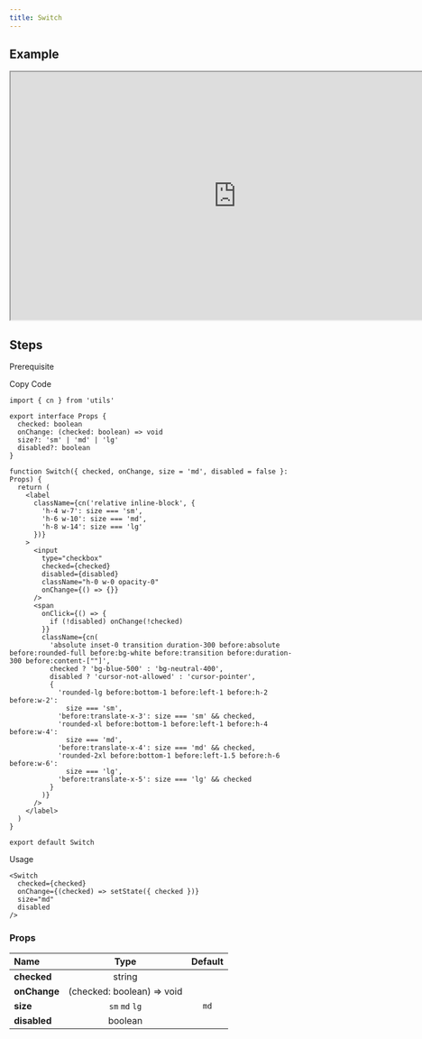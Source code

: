 ```yaml
---
title: Switch
---
```


## Example

<iframe
  src="https://workshop.kidow.me/?path=/docs/components-switch-v1--docs"
  width="800"
  height="440"
></iframe>

## Steps

<Steps>

<Step>Prerequisite</Step>

<Blocks>
  <ModalBlock icon="utils" name="cn" slug="/utils/cn" />
</Blocks>

<Step>Copy Code</Step>

```tsx title="components/Switch/index.tsx"
import { cn } from 'utils'

export interface Props {
  checked: boolean
  onChange: (checked: boolean) => void
  size?: 'sm' | 'md' | 'lg'
  disabled?: boolean
}

function Switch({ checked, onChange, size = 'md', disabled = false }: Props) {
  return (
    <label
      className={cn('relative inline-block', {
        'h-4 w-7': size === 'sm',
        'h-6 w-10': size === 'md',
        'h-8 w-14': size === 'lg'
      })}
    >
      <input
        type="checkbox"
        checked={checked}
        disabled={disabled}
        className="h-0 w-0 opacity-0"
        onChange={() => {}}
      />
      <span
        onClick={() => {
          if (!disabled) onChange(!checked)
        }}
        className={cn(
          'absolute inset-0 transition duration-300 before:absolute before:rounded-full before:bg-white before:transition before:duration-300 before:content-[""]',
          checked ? 'bg-blue-500' : 'bg-neutral-400',
          disabled ? 'cursor-not-allowed' : 'cursor-pointer',
          {
            'rounded-lg before:bottom-1 before:left-1 before:h-2 before:w-2':
              size === 'sm',
            'before:translate-x-3': size === 'sm' && checked,
            'rounded-xl before:bottom-1 before:left-1 before:h-4 before:w-4':
              size === 'md',
            'before:translate-x-4': size === 'md' && checked,
            'rounded-2xl before:bottom-1 before:left-1.5 before:h-6 before:w-6':
              size === 'lg',
            'before:translate-x-5': size === 'lg' && checked
          }
        )}
      />
    </label>
  )
}

export default Switch
```

<Step>Usage</Step>

```tsx
<Switch
  checked={checked}
  onChange={(checked) => setState({ checked })}
  size="md"
  disabled
/>
```

</Steps>

### Props

| Name                     |            Type            | Default |
| :----------------------- | :------------------------: | :-----: |
| **checked**<Required />  |           string           |         |
| **onChange**<Required /> | (checked: boolean) => void |         |
| **size**                 |       `sm` `md` `lg`       |  `md`   |
| **disabled**             |          boolean           |         |
